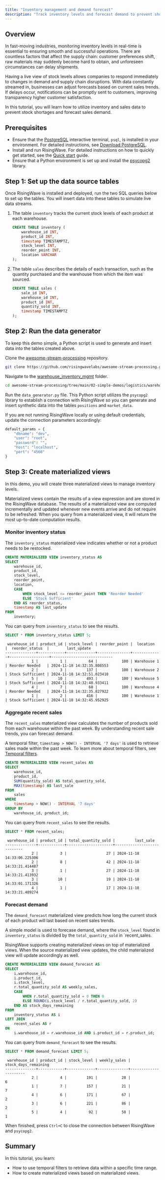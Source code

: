 ```yaml
---
title: "Inventory management and demand forecast"
description: "Track inventory levels and forecast demand to prevent shortages and optimize restocking schedules."
---
```


## Overview

In fast-moving industries, monitoring inventory levels in real-time is essential to ensuring smooth and successful operations. There are countless factors that affect the supply chain: customer preferences shift, raw materials may suddenly become hard to obtain, and unforeseen circumstances can delay shipments.

Having a live view of stock levels allows companies to respond immediately to changes in demand and supply chain disruptions. With data constantly streamed in, businesses can adjust forecasts based on current sales trends. If delays occur, notifications can be promptly sent to customers, improving transparency higher customer satisfaction.

In this tutorial, you will learn how to utilize inventory and sales data to prevent stock shortages and forecast sales demand.

## Prerequisites

* Ensure that the [PostgreSQL](https://www.postgresql.org/docs/current/app-psql.html) interactive terminal, `psql`, is installed in your environment. For detailed instructions, see [Download PostgreSQL](https://www.postgresql.org/download/).
* Install and run RisingWave. For detailed instructions on how to quickly get started, see the [Quick start](/get-started/quickstart/) guide.
* Ensure that a Python environment is set up and install the [psycopg2](https://pypi.org/project/psycopg2/) library. 

## Step 1: Set up the data source tables

Once RisingWave is installed and deployed, run the two SQL queries below to set up the tables. You will insert data into these tables to simulate live data streams.

1. The table `inventory` tracks the current stock levels of each product at each warehouse.

    ```sql
    CREATE TABLE inventory (
        warehouse_id INT,
        product_id INT,
        timestamp TIMESTAMPTZ,
        stock_level INT,
        reorder_point INT,
        location VARCHAR
    );
    ```
2. The table `sales` describes the details of each transaction, such as the quantity purchased and the warehouse from which the item was sourced.

    ```sql
    CREATE TABLE sales (
        sale_id INT,
        warehouse_id INT,
        product_id INT,
        quantity_sold INT,
        timestamp TIMESTAMPTZ
    );
    ```

## Step 2: Run the data generator

To keep this demo simple, a Python script is used to generate and insert data into the tables created above. 

Clone the [awesome-stream-processing](https://github.com/risingwavelabs/awesome-stream-processing) repository.

```bash
git clone https://github.com/risingwavelabs/awesome-stream-processing.git
```

Navigate to the [warehouse_inventory_mgmt](https://github.com/risingwavelabs/awesome-stream-processing/tree/main/02-simple-demos/logistics/warehouse_inventory_mgmt) folder.

```bash
cd awesome-stream-processing/tree/main/02-simple-demos/logistics/warehouse_inventory_mgmt
```

Run the `data_generator.py` file. This Python script utilizes the `psycopg2` library to establish a connection with RisingWave so you can generate and insert synthetic data into the tables `positions` and `market_data`. 

If you are not running RisingWave locally or using default credentials, update the connection parameters accordingly:

```python
default_params = {
    "dbname": "dev",
    "user": "root",
    "password": "",
    "host": "localhost",
    "port": "4566"
}
```

## Step 3: Create materialized views

In this demo, you will create three materialized views to manage inventory levels.

Materialized views contain the results of a view expression and are stored in the RisingWave database. The results of a materialized view are computed incrementally and updated whenever new events arrive and do not require to be refreshed. When you query from a materialized view, it will return the most up-to-date computation results.

### Monitor inventory status

The `inventory_status` materialized view indicates whether or not a product needs to be restocked.

```sql
CREATE MATERIALIZED VIEW inventory_status AS
SELECT
    warehouse_id,
    product_id,
    stock_level,
    reorder_point,
    location,
    CASE
        WHEN stock_level <= reorder_point THEN 'Reorder Needed'
        ELSE 'Stock Sufficient'
    END AS reorder_status,
    timestamp AS last_update
FROM
    inventory;
```

You can query from `inventory_status` to see the results.

```sql
SELECT * FROM inventory_status LIMIT 5;
```

```
 warehouse_id | product_id | stock_level | reorder_point |  location   |  reorder_status  |        last_update         
--------------+------------+-------------+---------------+-------------+------------------+----------------------------
            1 |          1 |          64 |           100 | Warehouse 1 | Reorder Needed   | 2024-11-18 14:32:35.808553
            2 |          3 |         137 |           100 | Warehouse 2 | Stock Sufficient | 2024-11-18 14:32:51.023410
            5 |         10 |         493 |           100 | Warehouse 5 | Stock Sufficient | 2024-11-18 14:32:40.933411
            4 |          7 |          68 |           100 | Warehouse 4 | Reorder Needed   | 2024-11-18 14:32:35.827922
            1 |          2 |         416 |           100 | Warehouse 1 | Stock Sufficient | 2024-11-18 14:32:45.952925
```

### Aggregate recent sales

The `recent_sales` materialized view calculates the number of products sold from each warehouse within the past week. By understanding recent sale trends, you can forecast demand.

A temporal filter, `timestamp > NOW() - INTERVAL '7 days'` is used to retrieve sales made within the past week. To learn more about temporal filters, see [Temporal filters](/processing/sql/temporal-filters/).

```sql
CREATE MATERIALIZED VIEW recent_sales AS
SELECT
    warehouse_id,
    product_id,
    SUM(quantity_sold) AS total_quantity_sold,
    MAX(timestamp) AS last_sale
FROM
    sales
WHERE
    timestamp > NOW() - INTERVAL '7 days'
GROUP BY
    warehouse_id, product_id;
```

You can query from `recent_sales` to see the results.

```sql
SELECT * FROM recent_sales;
```
```
 warehouse_id | product_id | total_quantity_sold |         last_sale          
--------------+------------+---------------------+----------------------------
            2 |          3 |                  27 | 2024-11-18 14:33:06.225306
            2 |          8 |                  42 | 2024-11-18 14:33:21.414487
            3 |          1 |                  27 | 2024-11-18 14:33:21.413932
            3 |         10 |                  19 | 2024-11-18 14:33:01.171326
            4 |          1 |                  17 | 2024-11-18 14:33:21.409274
```

### Forecast demand

The `demand_forecast` materialized view predicts how long the current stock of each product will last based on recent sales trends. 

A simple model is used to forecase demand, where the `stock_level` found in `inventory_status` is divided by the `total_quantity_sold` in `recent_sales.

RisingWave supports creating materialized views on top of materialized views. When the source materialized view updates, the child materialized view will update accordingly as well.

```sql
CREATE MATERIALIZED VIEW demand_forecast AS
SELECT
    i.warehouse_id,
    i.product_id,
    i.stock_level,
    r.total_quantity_sold AS weekly_sales,
    CASE
        WHEN r.total_quantity_sold = 0 THEN 0
        ELSE ROUND(i.stock_level / r.total_quantity_sold, 2)
    END AS stock_days_remaining
FROM
    inventory_status AS i
LEFT JOIN
    recent_sales AS r
ON
    i.warehouse_id = r.warehouse_id AND i.product_id = r.product_id;
```

You can query from `demand_forecast` to see the results.

```sql
SELECT * FROM demand_forecast LIMIT 5;
```
```
 warehouse_id | product_id | stock_level | weekly_sales | stock_days_remaining 
--------------+------------+-------------+--------------+----------------------
            2 |          4 |         191 |           28 |                    6
            1 |          7 |         157 |           21 |                    7
            4 |          6 |         171 |           67 |                    2
            3 |          6 |         221 |           86 |                    2
            5 |          4 |          92 |           58 |                    1
```

When finished, press `Ctrl+C` to close the connection between RisingWave and `psycopg2`.

## Summary

In this tutorial, you learn:
- How to use temporal filters to retrieve data within a specific time range. 
- How to create materialized views based on materialized views. 